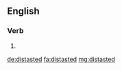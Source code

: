 ==English==

===Verb===
{{head|en}}

# {{en-past of|distaste}}

[[de:distasted]]
[[fa:distasted]]
[[mg:distasted]]